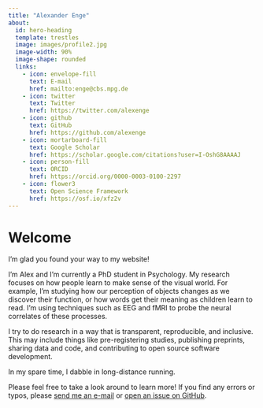 ```yaml
---
title: "Alexander Enge"
about:
  id: hero-heading
  template: trestles
  image: images/profile2.jpg
  image-width: 90%
  image-shape: rounded
  links:
    - icon: envelope-fill
      text: E-mail
      href: mailto:enge@cbs.mpg.de
    - icon: twitter
      text: Twitter
      href: https://twitter.com/alexenge
    - icon: github
      text: GitHub
      href: https://github.com/alexenge
    - icon: mortarboard-fill
      text: Google Scholar
      href: https://scholar.google.com/citations?user=I-OshG8AAAAJ
    - icon: person-fill
      text: ORCID
      href: https://orcid.org/0000-0003-0100-2297
    - icon: flower3
      text: Open Science Framework
      href: https://osf.io/xfz2v
---
```


:::{#hero-heading}

# Welcome

I'm glad you found your way to my website!

I'm Alex and I'm currently a PhD student in Psychology.
My research focuses on how people learn to make sense of the visual world.
For example, I'm studying how our perception of objects changes as we discover their function, or how words get their meaning as children learn to read.
I'm using techniques such as EEG and fMRI to probe the neural correlates of these processes.

I try to do research in a way that is transparent, reproducible, and inclusive.
This may include things like pre-registering studies, publishing preprints, sharing data and code, and contributing to open source software development.

In my spare time, I dabble in long-distance running.

Please feel free to take a look around to learn more!
If you find any errors or typos, please <a href="mailto:enge@cbs.mpg.de" target="_blank">send me an e-mail</a> or <a href="https://github.com/alexenge/alexenge.github.io/issues" target="_blank">open an issue on GitHub</a>.

:::
